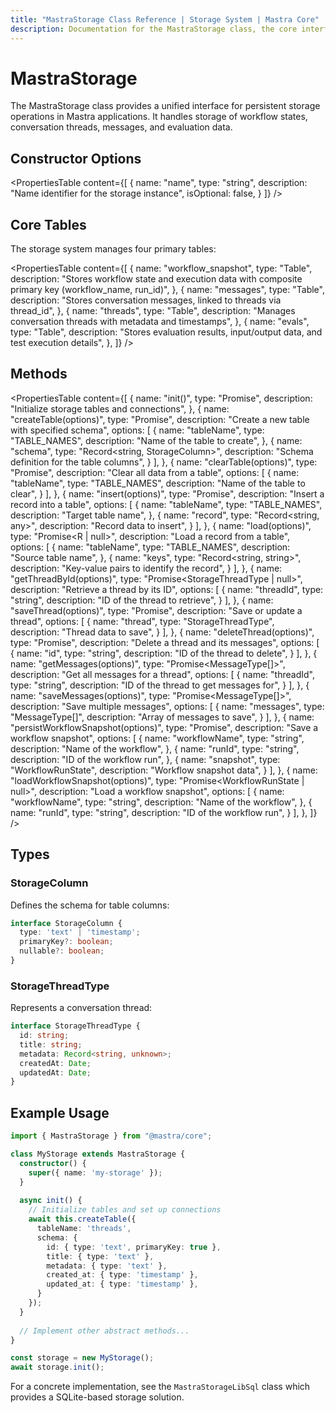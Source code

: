 ```yaml
---
title: "MastraStorage Class Reference | Storage System | Mastra Core"
description: Documentation for the MastraStorage class, the core interface for managing persistent data storage in Mastra applications.
---
```


# MastraStorage

The MastraStorage class provides a unified interface for persistent storage operations in Mastra applications. It handles storage of workflow states, conversation threads, messages, and evaluation data.

## Constructor Options

<PropertiesTable
  content={[
    {
      name: "name",
      type: "string",
      description: "Name identifier for the storage instance",
      isOptional: false,
    }
  ]}
/>

## Core Tables

The storage system manages four primary tables:
<br />

<PropertiesTable
  content={[
    {
      name: "workflow_snapshot",
      type: "Table",
      description: "Stores workflow state and execution data with composite primary key (workflow_name, run_id)",
    },
    {
      name: "messages",
      type: "Table", 
      description: "Stores conversation messages, linked to threads via thread_id",
    },
    {
      name: "threads",
      type: "Table",
      description: "Manages conversation threads with metadata and timestamps",
    },
    {
      name: "evals",
      type: "Table",
      description: "Stores evaluation results, input/output data, and test execution details",
    },
  ]}
/>

## Methods

<PropertiesTable
  content={[
    {
      name: "init()",
      type: "Promise<void>",
      description: "Initialize storage tables and connections",
    },
    {
      name: "createTable(options)",
      type: "Promise<void>",
      description: "Create a new table with specified schema",
      options: [
        {
          name: "tableName",
          type: "TABLE_NAMES",
          description: "Name of the table to create",
        },
        {
          name: "schema",
          type: "Record<string, StorageColumn>",
          description: "Schema definition for the table columns",
        }
      ],
    },
    {
      name: "clearTable(options)",
      type: "Promise<void>",
      description: "Clear all data from a table",
      options: [
        {
          name: "tableName",
          type: "TABLE_NAMES",
          description: "Name of the table to clear",
        }
      ],
    },
    {
      name: "insert(options)",
      type: "Promise<void>",
      description: "Insert a record into a table",
      options: [
        {
          name: "tableName",
          type: "TABLE_NAMES",
          description: "Target table name",
        },
        {
          name: "record",
          type: "Record<string, any>",
          description: "Record data to insert",
        }
      ],
    },
    {
      name: "load(options)",
      type: "Promise<R | null>",
      description: "Load a record from a table",
      options: [
        {
          name: "tableName",
          type: "TABLE_NAMES",
          description: "Source table name",
        },
        {
          name: "keys",
          type: "Record<string, string>",
          description: "Key-value pairs to identify the record",
        }
      ],
    },
    {
      name: "getThreadById(options)",
      type: "Promise<StorageThreadType | null>",
      description: "Retrieve a thread by its ID",
      options: [
        {
          name: "threadId",
          type: "string",
          description: "ID of the thread to retrieve",
        }
      ],
    },
    {
      name: "saveThread(options)",
      type: "Promise<StorageThreadType>",
      description: "Save or update a thread",
      options: [
        {
          name: "thread",
          type: "StorageThreadType",
          description: "Thread data to save",
        }
      ],
    },
    {
      name: "deleteThread(options)",
      type: "Promise<void>",
      description: "Delete a thread and its messages",
      options: [
        {
          name: "id",
          type: "string",
          description: "ID of the thread to delete",
        }
      ],
    },
    {
      name: "getMessages(options)",
      type: "Promise<MessageType[]>",
      description: "Get all messages for a thread",
      options: [
        {
          name: "threadId",
          type: "string",
          description: "ID of the thread to get messages for",
        }
      ],
    },
    {
      name: "saveMessages(options)",
      type: "Promise<MessageType[]>",
      description: "Save multiple messages",
      options: [
        {
          name: "messages",
          type: "MessageType[]",
          description: "Array of messages to save",
        }
      ],
    },
    {
      name: "persistWorkflowSnapshot(options)",
      type: "Promise<void>",
      description: "Save a workflow snapshot",
      options: [
        {
          name: "workflowName",
          type: "string",
          description: "Name of the workflow",
        },
        {
          name: "runId",
          type: "string",
          description: "ID of the workflow run",
        },
        {
          name: "snapshot",
          type: "WorkflowRunState",
          description: "Workflow snapshot data",
        }
      ],
    },
    {
      name: "loadWorkflowSnapshot(options)",
      type: "Promise<WorkflowRunState | null>",
      description: "Load a workflow snapshot",
      options: [
        {
          name: "workflowName",
          type: "string",
          description: "Name of the workflow",
        },
        {
          name: "runId",
          type: "string",
          description: "ID of the workflow run",
        }
      ],
    },
  ]}
/>

## Types

### StorageColumn

Defines the schema for table columns:

```typescript
interface StorageColumn {
  type: 'text' | 'timestamp';
  primaryKey?: boolean;
  nullable?: boolean;
}
```

### StorageThreadType

Represents a conversation thread:

```typescript
interface StorageThreadType {
  id: string;
  title: string;
  metadata: Record<string, unknown>;
  createdAt: Date;
  updatedAt: Date;
}
```

## Example Usage

```typescript copy filename=src/storage/index.ts
import { MastraStorage } from "@mastra/core";

class MyStorage extends MastraStorage {
  constructor() {
    super({ name: 'my-storage' });
  }
  
  async init() {
    // Initialize tables and set up connections
    await this.createTable({
      tableName: 'threads',
      schema: {
        id: { type: 'text', primaryKey: true },
        title: { type: 'text' },
        metadata: { type: 'text' },
        created_at: { type: 'timestamp' },
        updated_at: { type: 'timestamp' },
      }
    });
  }
  
  // Implement other abstract methods...
}

const storage = new MyStorage();
await storage.init();
```

For a concrete implementation, see the `MastraStorageLibSql` class which provides a SQLite-based storage solution.
